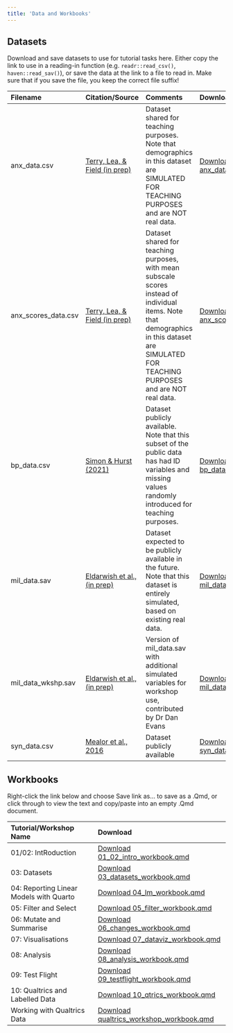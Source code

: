 ```yaml
---
title: 'Data and Workbooks'
---
```



## Datasets


Download and save datasets to use for tutorial tasks here.
Either copy the link to use in a reading-in function (e.g. `readr::read_csv()`, `haven::read_sav()`), or save the data at the link to a file to read in.
Make sure that if you save the file, you keep the correct file suffix!


<table class="table" style="margin-left: auto; margin-right: auto;">
 <thead>
  <tr>
   <th style="text-align:left;"> Filename </th>
   <th style="text-align:left;"> Citation/Source </th>
   <th style="text-align:left;"> Comments </th>
   <th style="text-align:left;"> Download </th>
  </tr>
 </thead>
<tbody>
  <tr>
   <td style="text-align:left;"> anx_data.csv </td>
   <td style="text-align:left;"> <a href="https://osf.io/8jk5v/">Terry, Lea, &amp; Field (in prep)</a> </td>
   <td style="text-align:left;"> Dataset shared for teaching purposes. Note that demographics in this dataset are SIMULATED FOR TEACHING PURPOSES and are NOT real data. </td>
   <td style="text-align:left;"> <a href="https://raw.githubusercontent.com/drmankin/practicum/master/data/anx_data.csv">Download anx_data.csv</a> </td>
  </tr>
  <tr>
   <td style="text-align:left;"> anx_scores_data.csv </td>
   <td style="text-align:left;"> <a href="https://osf.io/8jk5v/">Terry, Lea, &amp; Field (in prep)</a> </td>
   <td style="text-align:left;"> Dataset shared for teaching purposes, with mean subscale scores instead of individual items. Note that demographics in this dataset are SIMULATED FOR TEACHING PURPOSES and are NOT real data. </td>
   <td style="text-align:left;"> <a href="https://raw.githubusercontent.com/drmankin/practicum/master/data/anx_scores_data.csv">Download anx_scores_data.csv</a> </td>
  </tr>
  <tr>
   <td style="text-align:left;"> bp_data.csv </td>
   <td style="text-align:left;"> <a href="https://sussex.figshare.com/articles/dataset/Dataset_for_paper_Body_Positivity_but_not_for_everyone/9885644">Simon &amp; Hurst (2021)</a> </td>
   <td style="text-align:left;"> Dataset publicly available. Note that this subset of the public data has had ID variables and missing values randomly introduced for teaching purposes. </td>
   <td style="text-align:left;"> <a href="https://raw.githubusercontent.com/drmankin/practicum/master/data/bp_data.csv">Download bp_data.csv</a> </td>
  </tr>
  <tr>
   <td style="text-align:left;"> mil_data.sav </td>
   <td style="text-align:left;"> <a href="https://profiles.sussex.ac.uk/p323096-vlad-costin">Eldarwish et al., (in prep)</a> </td>
   <td style="text-align:left;"> Dataset expected to be publicly available in the future. Note that this dataset is entirely simulated, based on existing real data. </td>
   <td style="text-align:left;"> <a href="https://raw.githubusercontent.com/drmankin/practicum/master/data/mil_data.sav">Download mil_data.sav</a> </td>
  </tr>
  <tr>
   <td style="text-align:left;"> mil_data_wkshp.sav </td>
   <td style="text-align:left;"> <a href="https://profiles.sussex.ac.uk/p323096-vlad-costin">Eldarwish et al., (in prep)</a> </td>
   <td style="text-align:left;"> Version of mil_data.sav with additional simulated variables for workshop use, contributed by Dr Dan Evans </td>
   <td style="text-align:left;"> <a href="https://raw.githubusercontent.com/drmankin/practicum/master/data/mil_data_wkshp.sav">Download mil_data_wkshp.sav</a> </td>
  </tr>
  <tr>
   <td style="text-align:left;"> syn_data.csv </td>
   <td style="text-align:left;"> <a href="https://journals.plos.org/plosone/article?id=10.1371/journal.pone.0155483">Mealor et al., 2016</a> </td>
   <td style="text-align:left;"> Dataset publicly available </td>
   <td style="text-align:left;"> <a href="https://raw.githubusercontent.com/drmankin/practicum/master/data/syn_data.csv">Download syn_data.csv</a> </td>
  </tr>
</tbody>
</table>


## Workbooks

Right-click the link below and choose Save link as... to save as a .Qmd,
or click through to view the text and copy/paste into an empty .Qmd document.

<table class="table" style="margin-left: auto; margin-right: auto;">
 <thead>
  <tr>
   <th style="text-align:left;"> Tutorial/Workshop Name </th>
   <th style="text-align:left;"> Download </th>
  </tr>
 </thead>
<tbody>
  <tr>
   <td style="text-align:left;"> 01/02: IntRoduction </td>
   <td style="text-align:left;"> <a href="https://raw.githubusercontent.com/drmankin/practicum/master/workbooks/01_02_intro_workbook.qmd" download="01_02_intro_workbook.qmd">Download 01_02_intro_workbook.qmd</a> </td>
  </tr>
  <tr>
   <td style="text-align:left;"> 03: Datasets </td>
   <td style="text-align:left;"> <a href="https://raw.githubusercontent.com/drmankin/practicum/master/workbooks/03_datasets_workbook.qmd" download="03_datasets_workbook.qmd">Download 03_datasets_workbook.qmd</a> </td>
  </tr>
  <tr>
   <td style="text-align:left;"> 04: Reporting Linear Models with Quarto </td>
   <td style="text-align:left;"> <a href="https://raw.githubusercontent.com/drmankin/practicum/master/workbooks/04_lm_workbook.qmd" download="04_lm_workbook.qmd">Download 04_lm_workbook.qmd</a> </td>
  </tr>
  <tr>
   <td style="text-align:left;"> 05: Filter and Select </td>
   <td style="text-align:left;"> <a href="https://raw.githubusercontent.com/drmankin/practicum/master/workbooks/05_filter_workbook.qmd" download="05_filter_workbook.qmd">Download 05_filter_workbook.qmd</a> </td>
  </tr>
  <tr>
   <td style="text-align:left;"> 06: Mutate and Summarise </td>
   <td style="text-align:left;"> <a href="https://raw.githubusercontent.com/drmankin/practicum/master/workbooks/06_changes_workbook.qmd" download="06_changes_workbook.qmd">Download 06_changes_workbook.qmd</a> </td>
  </tr>
  <tr>
   <td style="text-align:left;"> 07: Visualisations </td>
   <td style="text-align:left;"> <a href="https://raw.githubusercontent.com/drmankin/practicum/master/workbooks/07_dataviz_workbook.qmd" download="07_dataviz_workbook.qmd">Download 07_dataviz_workbook.qmd</a> </td>
  </tr>
  <tr>
   <td style="text-align:left;"> 08: Analysis </td>
   <td style="text-align:left;"> <a href="https://raw.githubusercontent.com/drmankin/practicum/master/workbooks/08_analysis_workbook.qmd" download="08_analysis_workbook.qmd">Download 08_analysis_workbook.qmd</a> </td>
  </tr>
  <tr>
   <td style="text-align:left;"> 09: Test Flight </td>
   <td style="text-align:left;"> <a href="https://raw.githubusercontent.com/drmankin/practicum/master/workbooks/09_testflight_workbook.qmd" download="09_testflight_workbook.qmd">Download 09_testflight_workbook.qmd</a> </td>
  </tr>
  <tr>
   <td style="text-align:left;"> 10: Qualtrics and Labelled Data </td>
   <td style="text-align:left;"> <a href="https://raw.githubusercontent.com/drmankin/practicum/master/workbooks/10_qtrics_workbook.qmd" download="10_qtrics_workbook.qmd">Download 10_qtrics_workbook.qmd</a> </td>
  </tr>
  <tr>
   <td style="text-align:left;"> Working with Qualtrics Data </td>
   <td style="text-align:left;"> <a href="https://raw.githubusercontent.com/drmankin/practicum/master/workbooks/qualtrics_workshop_workbook.qmd" download="qualtrics_workshop_workbook.qmd">Download qualtrics_workshop_workbook.qmd</a> </td>
  </tr>
</tbody>
</table>
